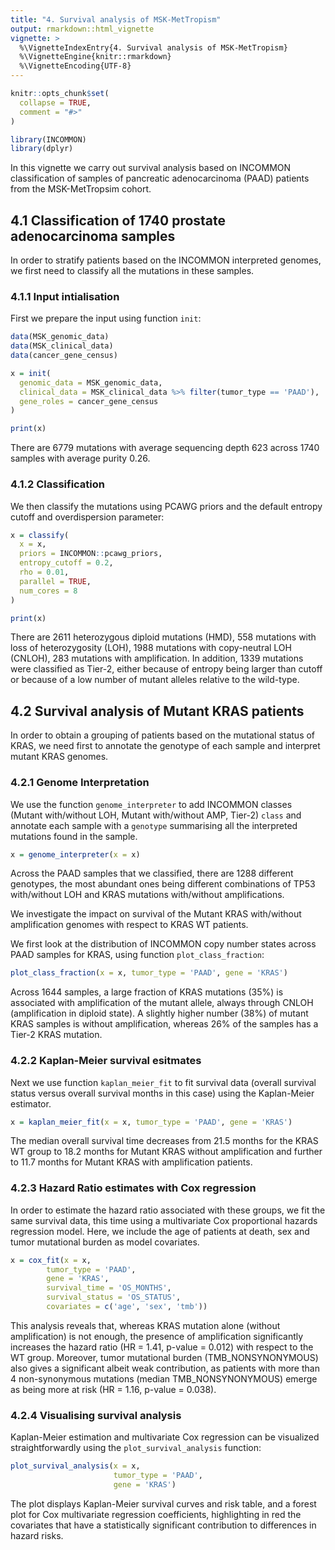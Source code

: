 ```yaml
---
title: "4. Survival analysis of MSK-MetTropism"
output: rmarkdown::html_vignette
vignette: >
  %\VignetteIndexEntry{4. Survival analysis of MSK-MetTropism}
  %\VignetteEngine{knitr::rmarkdown}
  %\VignetteEncoding{UTF-8}
---
```


```r
knitr::opts_chunk$set(
  collapse = TRUE,
  comment = "#>"
)
```

```r
library(INCOMMON)
library(dplyr)
```

In this vignette we carry out survival analysis based on INCOMMON classification of samples of pancreatic adenocarcinoma (PAAD) patients from the MSK-MetTropsim cohort.

## 4.1 Classification of 1740 prostate adenocarcinoma samples

In order to stratify patients based on the INCOMMON interpreted genomes, we first need to classify all the mutations in these samples.

### 4.1.1 Input intialisation

First we prepare the input using function `init`:

```r
data(MSK_genomic_data)
data(MSK_clinical_data)
data(cancer_gene_census)

x = init(
  genomic_data = MSK_genomic_data,
  clinical_data = MSK_clinical_data %>% filter(tumor_type == 'PAAD'),
  gene_roles = cancer_gene_census
)

print(x)
```
There are 6779 mutations with average sequencing depth 623 
across 1740 samples with average purity 0.26.

### 4.1.2 Classification

We then classify the mutations using PCAWG priors and the default entropy cutoff and
overdispersion parameter:

```r
x = classify(
  x = x,
  priors = INCOMMON::pcawg_priors,
  entropy_cutoff = 0.2,
  rho = 0.01,
  parallel = TRUE, 
  num_cores = 8
)
```

```r
print(x)
```

There are 2611 heterozygous diploid mutations (HMD), 558 mutations with loss of 
heterozygosity (LOH), 1988 mutations with copy-neutral LOH (CNLOH), 283 mutations
with amplification. In addition, 1339 mutations were classified as Tier-2, either 
because of entropy being larger than cutoff or because of a low number of mutant
alleles relative to the wild-type.

## 4.2 Survival analysis of Mutant KRAS patients

In order to obtain a grouping of patients based on the mutational status of KRAS, we need first to annotate the genotype of each sample and interpret mutant KRAS genomes.

### 4.2.1 Genome Interpretation

We use the function `genome_interpreter` to add INCOMMON classes (Mutant with/without LOH, Mutant with/without AMP, Tier-2) `class` and annotate each sample with a `genotype` summarising all the interpreted mutations found in the sample.

```r
x = genome_interpreter(x = x)
```

Across the PAAD samples that we classified, there are 1288 different genotypes, the
most abundant ones being different combinations of TP53 with/without LOH and KRAS 
mutations with/without amplifications.

We investigate the impact on survival of the Mutant KRAS with/without amplification genomes with respect to KRAS WT patients.

We first look at the distribution of INCOMMON copy number states across PAAD samples for KRAS, using function `plot_class_fraction`:

```r
plot_class_fraction(x = x, tumor_type = 'PAAD', gene = 'KRAS')
```

Across 1644 samples, a large fraction of KRAS mutations (35%) is associated with amplification of the mutant allele, always through CNLOH (amplification in diploid state). A slightly higher number (38%) of mutant KRAS samples is without amplification, whereas 26% of the samples has a Tier-2 KRAS mutation.

### 4.2.2 Kaplan-Meier survival esitmates

Next we use function `kaplan_meier_fit` to fit survival data (overall survival
status versus overall survival months in this case) using the Kaplan-Meier estimator.

```r
x = kaplan_meier_fit(x = x, tumor_type = 'PAAD', gene = 'KRAS')
```

The median overall survival time decreases from 21.5 months for the KRAS WT group to 18.2 months for Mutant KRAS without amplification and further to 11.7 months for Mutant KRAS with amplification patients.

### 4.2.3 Hazard Ratio estimates with Cox regression

In order to estimate the hazard ratio associated with these groups, we fit the same survival data, this time using a multivariate Cox proportional hazards regression model. Here, we include the age of patients at death, sex and tumor mutational burden as model covariates.

```r
x = cox_fit(x = x,
        tumor_type = 'PAAD',
        gene = 'KRAS',
        survival_time = 'OS_MONTHS',
        survival_status = 'OS_STATUS',
        covariates = c('age', 'sex', 'tmb'))
```

This analysis reveals that, whereas KRAS mutation alone (without amplification) is not
enough, the presence of amplification significantly increases the hazard ratio (HR = 1.41, p-value = 0.012)
with respect to the WT group. Moreover, tumor mutational burden (TMB_NONSYNONYMOUS)
also gives a significant albeit weak contribution, as patients with more than 4 non-synonymous mutations
(median TMB_NONSYNONYMOUS) emerge as being more at risk (HR = 1.16, p-value = 0.038).

### 4.2.4 Visualising survival analysis

Kaplan-Meier estimation and multivariate Cox regression can be visualized straightforwardly
using the `plot_survival_analysis` function:

```r
plot_survival_analysis(x = x,
                       tumor_type = 'PAAD',
                       gene = 'KRAS')
```

The plot displays Kaplan-Meier survival curves and risk table, and a forest plot for
Cox multivariate regression coefficients, highlighting in red the covariates that
have a statistically significant contribution to differences in hazard risks.

